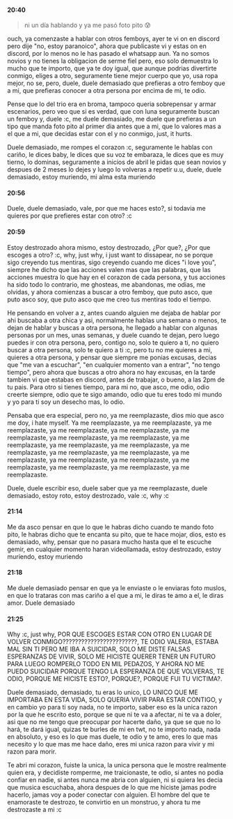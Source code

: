
#### 20:40
> ni un día hablando y ya me pasó foto pito 😰

ouch, ya comenzaste a hablar con otros femboys, ayer te vi on en discord pero dije "no, estoy paranoico", ahora que publicaste vi y estas on en discord, por lo menos no le has pasado el whatsapp aun. Ya no somos novios y no tienes la obligacion de serme fiel pero, eso solo demuestra lo mucho que te importo, que ya te doy igual, que aunque podrias divertirte conmigo, eliges a otro, seguramente tiene mejor cuerpo que yo, usa ropa mejor, no se, pero, duele, duele demasiado que prefieras a otro femboy que a mi, que prefieras conocer a otra persona por encima de mi, te odio. 

Pense que lo del trio era en broma, tampoco queria sobrepensar y armar escenarios, pero veo que si es verdad, que con luna seguramente buscan un femboy y, duele :c, me duele demasiado, me duele que prefieras a un tipo que manda foto pito al primer dia antes que a mi, que lo valores mas a el que a mi, que decidas estar con el y no conmigo, just, it hurts.

Duele demasiado, me rompes el corazon :c, seguramente le hablas con cariño, le dices baby, le dices que su voz te embaraza, le dices que es muy tierno, lo dominas, seguramente a inicios de abril le pidas que sean novios y despues de 2 meses lo dejes y luego lo volveras a repetir u.u, duele, duele demasiado, estoy muriendo, mi alma esta muriendo

#### 20:56
Duele, duele demasiado, vale, por que me haces esto?, si todavia me quieres por que prefieres estar con otro? :c

#### 20:59
Estoy destrozado ahora mismo, estoy destrozado, ¿Por que?, ¿Por que escoges a otro? :c, why, just why, i just want to dissapear, no se porque sigo creyendo tus mentiras, sigo creyendo cuando me dices "i love you", siempre he dicho que las acciones valen mas que las palabras, que las acciones muestra lo que hay en el corazon de cada persona, y tus acciones ha sido todo lo contrario, me ghosteas, me abandonas, me odias, me olvidas, y ahora comienzas a buscar a otro femboy, que puto asco, que puto asco soy, que puto asco que me creo tus mentiras todo el tiempo.

He pensando en volver a z, antes cuando alguien me dejaba de hablar por ahi buscaba a otra chica y asi, normalmente hablas una semana o menos, te dejan de hablar y buscas a otra persona, he llegado a hablar con algunas personas por un mes, unas semanas, y duele cuando te dejan, pero luego puedes ir con otra persona, pero, contigo no, solo te quiero a ti, no quiero buscar a otra persona, solo te quiero a ti :c, pero tu no me quieres a mi, quieres a otra persona, y pensar que siempre me ponias excusas, decias que "me van a escuchar", "en cualquier momento van a entrar", "no tengo tiempo", pero ahora que buscas a otro ahora no hay excusas, en la tarde tambien vi que estabas en discord, antes de trabajar, o bueno, a las 2pm de tu pais. Para otro si tienes tiempo, para mi no, que asco, me odio, odio creerte siempre, odio que te sigo amando, odio que tu eres todo mi mundo y yo para ti soy un desecho mas, lo odio. 

Pensaba que era especial, pero no, ya me reemplazaste, dios mio que asco me doy, i hate myself. Ya me reemplazaste, ya me reemplazaste, ya me reemplazaste, ya me reemplazaste, ya me reemplazaste, ya me reemplazaste, ya me reemplazaste, ya me reemplazaste, ya me reemplazaste, ya me reemplazaste, ya me reemplazaste, ya me reemplazaste, ya me reemplazaste, ya me reemplazaste, ya me reemplazaste, ya me reemplazaste, ya me reemplazaste, ya me reemplazaste, ya me reemplazaste, ya me reemplazaste, ya me reemplazaste.

Duele, duele escribir eso, duele saber que ya me reemplazaste, duele demasiado, estoy roto, estoy destrozado, vale :c, why :c

#### 21:14
Me da asco pensar en que lo que le habras dicho cuando te mando foto pito, le habras dicho que te encanta su pito, que te hace mojar, dios, esto es demasiado, why, pensar que no pasara mucho hasta que el te escuche gemir, en cualquier momento haran videollamada, estoy destrozado, estoy muriendo, estoy muriendo

#### 21:18
Me duele demasiado pensar en que ya le enviaste o le enviaras foto muslos, en que lo trataras con mas cariño a el que a mi, le diras te amo a el, le diras amor. Duele demasiado

#### 21:25
Why :c, just why, POR QUE ESCOGES ESTAR CON OTRO EN LUGAR DE VOLVER CONMIGO????????????????????????, TE ODIO VALERIA, ESTABA MAL SIN TI PERO ME IBA A SUICIDAR, SOLO ME DISTE FALSAS ESPERANZAS DE VIVIR, SOLO ME HICISTE QUERER TENER UN FUTURO PARA LUEGO ROMPERLO TODO EN MIL PEDAZOS, Y AHORA NO ME PUEDO SUICIDAR PORQUE TENGO LA ESPERANZA DE QUE VOLVERAS, TE ODIO, PORQUE ME HICISTE ESTO?, PORQUE?, PORQUE FUI TU VICTIMA?.

Duele demasiado, demasiado, tu eras lo unico, LO UNICO QUE ME IMPORTABA EN ESTA VIDA, SOLO QUERIA VIVIR PARA ESTAR CONTIGO, y en cambio yo para ti soy nada, no te importo, saber eso es la unica razon por la que he escrito esto, porque se que ni te va a afectar, ni te va a doler, asi que no me tengo que preocupar por hacerte daño, ya que se que no lo hará, te dará igual, quizas te burles de mi en twt, no te importo nada, nada en absoluto, y eso es lo que mas duele, te odio y te amo, eres lo que mas necesito y lo que mas me hace daño, eres mi unica razon para vivir y mi razon para morir. 

Te abri mi corazon, fuiste la unica, la unica persona que le mostre realmente quien era, y decidiste romperme, me traicionaste, te odio, si antes no podia confiar en nadie, si antes nunca me abria con alguien, ni si quiera les decia que musica escuchaba, ahora despues de lo que me hiciste jamas podre hacerlo, jamas voy a poder conectar con alguien. El hombre del que te enamoraste te destrozo, te convirtio en un monstruo, y ahora tu me destrozaste a mi :c